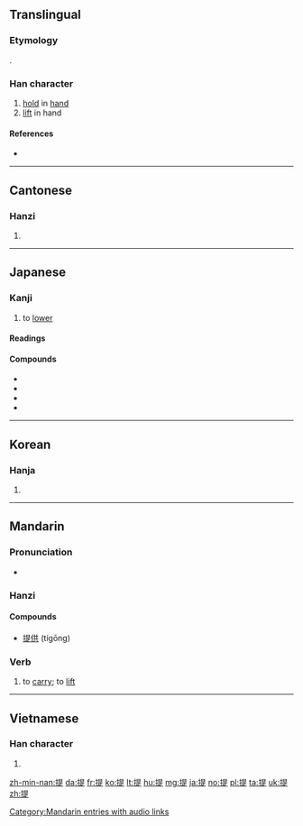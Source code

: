 ==Translingual==
{{stroke order|strokes=12}}
{{stroke order|type=animate}}

===Etymology===
{{Han compound|手|alt1=扌|t1=hand|是|ls=psc|c1=s|c2=p}}.

===Han character===
{{Han char|rn=64|rad=手|as=09|sn=12|four=56081|canj=QAMO|ids=⿰扌是}}

# [[hold]] in [[hand]]
# [[lift]] in hand

====References====
* {{Han ref|kx=0441.220|dkj=12344|dj=0792.170|hdz=31915.020|uh=63D0|ud=25552|bh=B4A3|bd=46243}}

----

==Cantonese==

===Hanzi===
{{yue-hanzi|jyut=[[dai2]], [[tai4]]|y=dai2, tai4}}

# {{defn|lang=yue|sort=手09}}

----

==Japanese==

===Kanji===
{{ja-kanji|grade=5|rs=手09}}

# to [[lower]]

====Readings====
{{ja-readings
|goon=[[だい]] (dai)
|kanon=[[てい]] (tei)
|kun=[[さげる]] ([[提げる]], sageru)
}}

====Compounds====
{{der-top|Compounds}}
* {{ja-r|提供|ていきょう}}
* {{ja-r|提出|ていしゅつ}}
* {{ja-r|前提|ぜんてい}}
* {{ja-r|提灯|ちょうちん}}
{{der-bottom}}

----

==Korean==

===Hanja===
{{ko-hanja|hangeul=[[제]], [[시]]|eumhun=끌다, 거느리다|rv=je, si|mr=che, si|y=cey, si}}

# {{defn|lang=ko|sort=手09}}

----

==Mandarin==

===Pronunciation===
* {{audio|zh-tí.ogg|audio|lang=cmn}}

===Hanzi===
{{cmn-hanzi|pin=[[tí]] ([[ti2]])|wg=t'i<sup>2</sup>}}

====Compounds====
* [[提供]] (tígōng)

===Verb===
{{cmn-verb|ts|pin=tí|pint=ti2}}

# to [[carry]]; to [[lift]]

[[Category:Mandarin entries with audio links]]

----

==Vietnamese==

===Han character===
{{vi-hantu|[[đề]], [[đè]], [[dè]], [[rề]], [[chặn]], [[chẵn]], [[chề]], [[dề]], [[nhè]], [[re]], [[rè]]|rs=手09}}

# {{defn|lang=vi|sort=手09}}

[[zh-min-nan:提]]
[[da:提]]
[[fr:提]]
[[ko:提]]
[[lt:提]]
[[hu:提]]
[[mg:提]]
[[ja:提]]
[[no:提]]
[[pl:提]]
[[ta:提]]
[[uk:提]]
[[zh:提]]